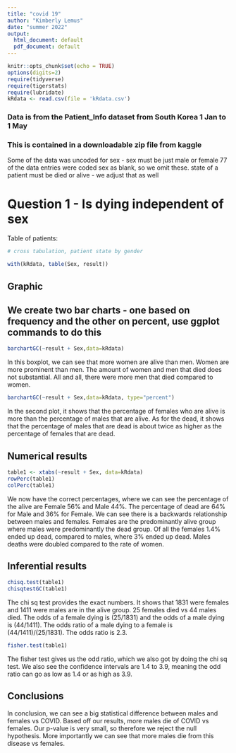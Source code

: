```yaml
---
title: "covid 19"
author: "Kimberly Lemus"
date: "summer 2022"
output:
  html_document: default
  pdf_document: default
---
```


```r
knitr::opts_chunk$set(echo = TRUE)
options(digits=2)
require(tidyverse)
require(tigerstats)
require(lubridate)
kRdata <- read.csv(file = 'kRdata.csv')
```
### Data is from the Patient_Info dataset from South Korea 1 Jan to 1 May 
### This is contained in a downloadable zip file from kaggle

Some of the data was uncoded for sex - sex must be just male or female
77 of the data entries were coded sex  as blank, so we omit these.
state of a patient must be died or alive - we adjust that as well   
  
# Question 1 - Is dying independent of sex




Table of patients:
```r

# cross tabulation, patient state by gender

with(kRdata, table(Sex, result))

```
## Graphic

## We create two bar charts - one based on frequency and the other on percent, use ggplot commands to do this

```r
barchartGC(~result + Sex,data=kRdata)
```


In this boxplot, we can see that more women are alive than men. Women are more prominent than men. The amount of women and men that died does not substantial. All and all, there were more men that died compared to women. 

  
```r
barchartGC(~result + Sex,data=kRdata, type="percent")
```



In the second plot, it shows that the percentage of females who are alive is more than the percentage of males that are alive. As for the dead, it shows that the percentage of males that are dead is about twice as higher as the percentage of females that are dead.


  
## Numerical results
```r
table1 <- xtabs(~result + Sex, data=kRdata)
rowPerc(table1)
colPerc(table1)
```
 
 
 
 We now have the correct percentages, where we can see the percentage of the alive are Female 56% and Male 44%. The percentage of dead are 64% for Male and 36% for Female. We can see there is a backwards relationship between males and females. Females are the predominantly alive group where males were predominantly the dead group. Of all the females 1.4% ended up dead, compared to males, where 3% ended up dead. Males deaths were doubled compared to the rate of women. 
 
 
 

## Inferential results 

```r
chisq.test(table1)
chisqtestGC(table1)
```

The chi sq test provides the exact numbers. It shows that 1831 were females and 1411 were males are in the alive group. 25 females died vs 44 males died. The odds of a female dying is (25/1831) and the odds of a male dying is (44/1411). The odds ratio of a male dying to a female is (44/1411)/(25/1831). The odds ratio is 2.3.


```r
fisher.test(table1)
```

The fisher test gives us the odd ratio, which we also got by doing the chi sq test. We also see the confidence intervals are 1.4 to 3.9, meaning the odd ratio can go as low as 1.4 or as high as 3.9. 

## Conclusions

In conclusion, we can see a big statistical difference between males and females vs COVID. Based off our results, more males die of COVID vs females. Our p-value is very small, so therefore we reject the null hypothesis. More importantly we can see that more males die from this disease vs females.




